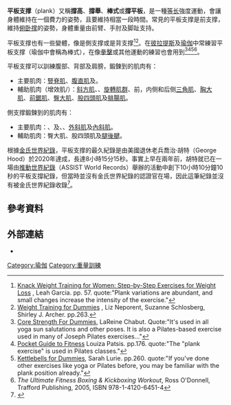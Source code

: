 {{multiple image
 | direction = vertical
 | width = 250
 | header=
 | image1 = A U.S. Coast Guard recruit, assigned to Company Oscar 188, performs a plank during incentive training at Coast Guard Training Center Cape May in Cape May, N.J., July 31, 2013 130731-G-WA946-943.jpg 
 | alt1 =
 | caption1 = 進行平板支撐訓練的[[美國海岸防衛隊|美國海岸防衛隊]]新兵
 | image2 = Modifiedsideplank.jpg
 | alt2 =
 | caption2 = 衍生自平板支撐的側支撐（側棒）
}}

'''平板支撑'''（plank）又稱'''撐高'''、'''撐舉'''、'''棒式'''或'''撐平板'''，是一種[[等长运动|等长]]{{link-en|核心 (身體)|core (anatomy)|核心}}強度運動，會讓身體維持在一個費力的姿勢，且要維持相當一段時間。常見的平板支撑是前支撑，維持[[俯卧撑|俯卧撑]]的姿勢，身體重量由前臂、手肘及脚趾支持。

平板支撑也有一些變體，像是側支撑或是背支撑<ref>[http://books.google.com/books?id=5un2SO9VYaMC&pg=PA61&dq=planking+exercise&hl=en&ei=zWZ1TcXRBof2tgPH_KmyBA&sa=X&oi=book_result&ct=result&resnum=3&ved=0CEAQ6AEwAjgK#v=onepage&q=plank&f=false Knack Weight Training for Women: Step-by-Step Exercises for Weight Loss] {{Wayback|url=http://books.google.com/books?id=5un2SO9VYaMC&pg=PA61&dq=planking+exercise&hl=en&ei=zWZ1TcXRBof2tgPH_KmyBA&sa=X&oi=book_result&ct=result&resnum=3&ved=0CEAQ6AEwAjgK#v=onepage&q=plank&f=false |date=20170218064433 }}, Leah Garcia. pp. 57. quote:"Plank variations are abundant, and small changes increase the intensity of the exercise."</ref><ref>[http://books.google.com/books?id=EZgOE9M6-LQC&pg=PA263&dq=planking+exercise&hl=en&ei=zWZ1TcXRBof2tgPH_KmyBA&sa=X&oi=book_result&ct=result&resnum=2&ved=0CDkQ6AEwATgK#v=onepage&q&f=false Weight Training for Dummies] {{Wayback|url=http://books.google.com/books?id=EZgOE9M6-LQC&pg=PA263&dq=planking+exercise&hl=en&ei=zWZ1TcXRBof2tgPH_KmyBA&sa=X&oi=book_result&ct=result&resnum=2&ved=0CDkQ6AEwATgK#v=onepage&q&f=false |date=20170218073947 }}, Liz Neporent, Suzanne Schlosberg, Shirley J. Archer. pp.263.</ref>。在[[彼拉提斯|彼拉提斯]]及[[瑜伽|瑜伽]]中常練習平板支撑（瑜伽中會稱為棒式），在像[[拳擊|拳擊]]或其他運動的練習也會用到<ref name="Chabut">[http://books.google.com/books?id=SMe1_tbTMbUC&pg=PT126&dq=planking+exercise&hl=en&ei=lmZ1TY34NYW6sAOU_bXEBA&sa=X&oi=book_result&ct=result&resnum=4&ved=0CD8Q6AEwAw#v=onepage&q&f=false Core Strength For Dummies], LaReine Chabut. Quote:"It's used in all yoga sun salutations and other poses. It is also a Pilates-based exercise used in many of Joseph Pilates exercises..."</ref><ref>[http://books.google.com/books?id=lVMoKIfhPlQC&pg=PA176&dq=planking+exercise&hl=en&ei=lmZ1TY34NYW6sAOU_bXEBA&sa=X&oi=book_result&ct=result&resnum=9&ved=0CFsQ6AEwCA#v=onepage&q&f=false Pocket Guide to Fitness] {{Wayback|url=http://books.google.com/books?id=lVMoKIfhPlQC&pg=PA176&dq=planking+exercise&hl=en&ei=lmZ1TY34NYW6sAOU_bXEBA&sa=X&oi=book_result&ct=result&resnum=9&ved=0CFsQ6AEwCA#v=onepage&q&f=false |date=20170218073930 }} Louiza Patsis. pp.176. quote:"The "plank exercise" is used in Pilates classes."</ref><ref>[http://books.google.com/books?id=rLhupek_BbEC&pg=PA260&dq=planking+exercise&hl=en&ei=lmZ1TY34NYW6sAOU_bXEBA&sa=X&oi=book_result&ct=result&resnum=3&ved=0CDoQ6AEwAg#v=onepage&q&f=false Kettlebells for Dummies], Sarah Lurie. pp.260. quote:"If you've done other exercises like yoga or Pilates before, you may be familiar with the plank position already."</ref><ref>''The Ultimate Fitness Boxing & Kickboxing Workout'', Ross O'Donnell, Trafford Publishing, 2005, ISBN 978-1-4120-6451-4</ref>。

平板支撑可以訓練腹部、背部及肩膀，鍛鍊到的肌肉有：
* 主要肌肉：[[豎脊肌|豎脊肌]]、[[腹直肌|腹直肌]]及{{link-en|腹横肌|transversus abdominis muscle}}{{Citation needed|date=2015-03}}。
* 輔助肌肉（增效肌/{{link-en|节段稳定肌肉|segmental stabilizers}}）：[[斜方肌|斜方肌]]、{{link-en|菱形肌|rhomboid muscles}}、[[旋轉肌群|旋轉肌群]]、前，内侧和后侧[[三角肌|三角肌]]、[[胸大肌|胸大肌]]、[[前鋸肌|前鋸肌]]、[[臀大肌|臀大肌]]、[[股四頭肌|股四頭肌]]及[[腓腸肌|腓腸肌]]{{Citation needed|date=2015-03}}。

側支撑鍛鍊到的肌肉有：
* 主要肌肉：{{link-en|腹横肌|transversus abdominis muscle}}、{{link-en|臀中肌|gluteus medius muscle}}及{{link-en|臀小肌|gluteus minimus muscle}}、{{link-en|髋关节内收肌群|adductor muscles of the hip}}、[[外斜肌|外斜肌]]及[[內斜肌|內斜肌]]{{Citation needed|date=2015-03}}。
* 輔助肌肉：臀大肌、股四頭肌及[[腿後腱|腿後腱]]{{Citation needed|date=2015-03}}。

根據[[金氏世界紀錄|金氏世界紀錄]]，平板支撑的最久紀錄是由美國退休老兵喬治·胡特（George Hood）於2020年達成，長達8小時15分15秒。事實上早在兩年前，胡特就已在一場由[[推動世界紀錄|推動世界紀錄]]（ASSIST World Records）舉辦的活動中創下10小時10分鐘10秒的平板支撐紀錄，但當時並沒有金氏世界紀錄的認證官在場，因此這筆紀錄並沒有被金氏世界紀錄收錄<ref>{{cite web | url = https://www.nytimes.com/2020/02/27/us/marine-plank-record.html | title = He Held a Plank for More Than 8 Hours, Setting a Record | date = 2020-02-27 | author = Hauser, Christine | publisher = [[New_York_Times|New York Times]] | accessdate = 2020-03-15 | archive-date = 2020-03-13 | archive-url = https://web.archive.org/web/20200313060428/https://www.nytimes.com/2020/02/27/us/marine-plank-record.html | dead-url = no }}</ref>。

== 參考資料 ==
{{reflist|refs=
<!--ref name="record">{{cite web|title=Guinness world record for plank|date=April 20, 2013
|url=http://www.guinnessworldrecords.com/records-8000/longest-time-in-an-abdominal-plank-position/
}}</ref-->
}}

==外部連結==
*{{Commons category-inline|Planks}}

[[Category:瑜伽|Category:瑜伽]]
[[Category:重量訓練|Category:重量訓練]]